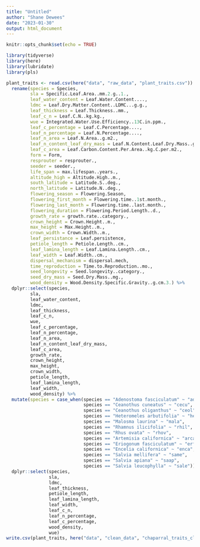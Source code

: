 ```yaml
---
title: "Untitled"
author: "Shane Dewees"
date: "2023-01-30"
output: html_document
---
```


```r
knitr::opts_chunk$set(echo = TRUE)

library(tidyverse)
library(here)
library(lubridate)
library(pls)
```

```r
plant_traits <- read.csv(here("data", "raw_data", "plant_traits.csv")) %>% 
  rename(species = Species,
         sla = Specific.Leaf.Area..mm.2.g..1.,
         leaf_water_content = Leaf.Water.Content....,
         ldmc = Leaf.Dry.Matter.Content..LDMC...g.g.,
         leaf_thickness = Leaf.Thickness..mm.,
         leaf_c_n = Leaf.C.N..kg.kg.,
         wue = Integrated.Water.Use.Efficiency..13C.in.ppm.,
         leaf_c_percentage = Leaf.C.Percentage....,
         leaf_n_percentage = Leaf.N.Percentage....,
         leaf_n_area = Leaf.N.Area..g.m2.,
         leaf_n_content_leaf_dry_mass = Leaf.N.Content.Leaf.Dry.Mass..g.N.g.1.DW.,
         leaf_c_area = Leaf.Carbon.Content.Per.Area..kg.C.per.m2.,
         form = Form,
         resprouter = resprouter.,
         seeder = seeder.,
         life_span = max.lifespan..years.,
         altitude_high = Altitude.High..m.,
         south_latitude = Latitude.S..deg.,
         north_latitude = Latitude.N..deg.,
         flowering_season = Flowering.Season,
         flowering_first_month = Flowering.time..1st.month.,
         flowering_last_month = Flowering.time..last.month.,
         flowering_duration = Flowering.Period.Length..d.,
         growth_rate = growth.rate..category.,
         crown_height = Crown.Height..m.,
         max_height = Max.Height..m.,
         crown_width = Crown.Width..m.,
         leaf_persistance = Leaf.persistence,
         petiole_length = Petiole.Length..cm.,
         leaf_lamina_length = Leaf.Lamina.Length..cm.,
         leaf_width = Leaf.Width..cm.,
         dispersal_mechanism = dispersal.mech,
         time_reproduction = Time.to.Reproduction..mo.,
         seed_longevity = Seed.longevity..category.,
         seed_dry_mass = Seed.Dry.Mass..mg.,
         wood_density = Wood.Density.Specific.Gravity..g.cm.3.) %>% 
  dplyr::select(species,
         sla,
         leaf_water_content,
         ldmc,
         leaf_thickness,
         leaf_c_n,
         wue,
         leaf_c_percentage,
         leaf_n_percentage,
         leaf_n_area,
         leaf_n_content_leaf_dry_mass,
         leaf_c_area,
         growth_rate,
         crown_height,
         max_height,
         crown_width,
         petiole_length,
         leaf_lamina_length,
         leaf_width,
         wood_density) %>% 
  mutate(species = case_when(species == "Adenostoma fasciculatum" ~ "adfa",
                             species == "Ceanothus cuneatus" ~ "cecu",
                             species == "Ceanothus oliganthus" ~ "ceol",
                             species == "Heteromeles arbutifolia" ~ "hear",
                             species == "Malosma laurina" ~ "mala",
                             species == "Rhamnus ilicifolia" ~ "rhil",
                             species == "Rhus ovata" ~ "rhov",
                             species == "Artemisia californica" ~ "arca",
                             species == "Eriogonum fasciculatum" ~ "erfa",
                             species == "Encelia californica" ~ "enca",
                             species == "Salvia mellifera" ~ "same",
                             species == "Salvia apiana" ~ "saap",
                             species == "Salvia leucophylla" ~ "sale")) %>%
  dplyr::select(species,
                sla,
                ldmc,
                leaf_thickness,
                petiole_length,
                leaf_lamina_length,
                leaf_width,
                leaf_c_n,
                leaf_n_percentage,
                leaf_c_percentage,
                wood_density, 
                wue)
write.csv(plant_traits, here("data", "clean_data", "chaparral_traits_clean.csv"))
```
